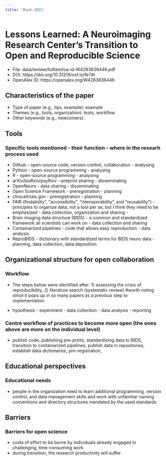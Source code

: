 ```yaml
---
title: 'Bush-2022'
---
```


# Lessons Learned: A Neuroimaging Research Center's Transition to Open and Reproducible Science

-   File: data/review/fulltext/oa-id-W4283836446.pdf
-   DOI: https://doi.org/10.31219/osf.io/fe74t
-   OpenAlex ID: https://openalex.org/W4283836446

## Characteristics of the paper

-   Type of paper (e.g., tips, example): example
-   Themes (e.g., tools, organization): tools, workflow
-   Other keywords (e.g., newcomers):

## Tools

### Specific tools mentioned - their function - where in the researh process used

-   Github - open-source code, version control, collaboration -
    analysing
-   Python - open-source programming - analysing
-   R - open-source programming - analysing
-   arXiv/bioRxiv/psyRxiv - preprint sharing - disseminating
-   OpenNeuro - data sharing - disseminating
-   Open Science Framework - preregistration - planning
-   clinicaltrials.gov - preregistration - planning
-   FAIR (findability", "accessibility", "interoperability", and
    "reusability") -principles to organize data, not a tool per se, but
    I think they need to be emphasized - data collection, organization
    and sharing -
-   Brain imaging data structure (BIDS) - a common and standardized
    framework all scientists can work on - data collection and sharing
-   Containarized pipelines - code that allows easy reproduction - data
    analysis
-   ReproBIDS - dictionary with standardized terms for BIDS neuro data -
    planning, data collection, data deposition

## Organizational structure for open collaboration

### Workflow

-   The steps below were identified after: 1) assessing the crisis of
    reproducibility, 2) literature search (systematic review) #worth
    noting since it pops up in so many papers as a previous step to
    implementation.

-   hypothesis - experiment - data collection - data analysis -
    reporting

### Centre workflow of practices to become more open (the ones above are more on the individual level)

-   publish code, publishing pre-prints, standardizing data to BIDS,
    transition to containarized pipelines, publish data in repositories,
    establish data dictionaries, pre-registration,

## Educational perspectives

### Educational needs

-   people in the organization need to learn additional programming,
    version control, and data management skills and work with unfamiliar
    naming conventions and directory structures mandated by the used
    standards

## Barriers

### Barriers for open science

-   costs of effort to be borne by individuals already engaged in
    challenging, time-consuming work
-   during transition, the research productivity will suffer
